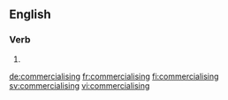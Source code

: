 ==English==

===Verb===
{{head|en|present participle}}

# {{present participle of|commercialise|lang=en}}

[[de:commercialising]]
[[fr:commercialising]]
[[fi:commercialising]]
[[sv:commercialising]]
[[vi:commercialising]]